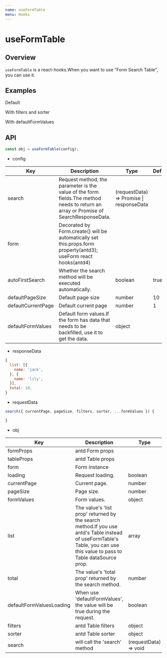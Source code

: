 ```yaml
---
name: useFormTable
menu: Hooks
---
```




# useFormTable


## Overview

`useFormTable` is a react-hooks.When you want to use "Form Search Table", you can use it.

## Examples

Default
<Example name="sunflower-antd-form-table/Example1" />

With filters and sorter
<Example name="sunflower-antd-form-table/Example2" />

With defaultFormValues
<Example name="sunflower-antd-form-table/Example3" />


## API

```jsx
const obj = useFormTable(config);
```

- config

<table>
  <thead>
    <tr>
      <th>Key</th>
      <th>Description</th>
      <th>Type</th>
      <th>Default</th>
    </tr>
  </thead>
  <tbody>
    <tr>
      <td>search</td>
      <td>Request method, the parameter is the value of the form fields.The method needs to return an array or Promise of SearchResponseData.</td>
      <td>(requestData) => Promise | responseData</td>
      <td></td>
    </tr>
    <tr>
      <td>form</td>
      <td>Decorated by Form.create() will be automatically set this.props.form property(antd3); useForm react hooks(antd4)</td>
      <td></td>
      <td></td>
    </tr>
    <tr>
      <td>autoFirstSearch</td>
      <td>Whether the search method will be executed automatically.</td>
      <td>boolean</td>
      <td>true</td>
    </tr>
    <tr>
      <td>defaultPageSize</td>
      <td>Default page size</td>
      <td>number</td>
      <td>10</td>
    </tr>
    <tr>
      <td>defaultCurrentPage</td>
      <td>Default current page</td>
      <td>number</td>
      <td>1</td>
    </tr>
    <tr>
      <td>defaultFormValues</td>
      <td>Default form values.If the form has data that needs to be backfilled, use it to get the data.</td>
      <td>object</td>
      <td dangerouslySetInnerHTML={{__html: '{}'}}></td>
    </tr>
  </tbody>
</table>

- responseData
```js
{
  list: [{
    name: 'jack',
  }, {
    name: 'lily',
  }],
  total: 10, 
}
```

- requestData
```js
search({ currentPage, pageSize, filters, sorter, ...formValues }) {

}
```




- obj

<table>
  <thead>
    <tr>
      <th>Key</th>
      <th>Description</th>
      <th>Type</th>
    </tr>
  </thead>
  <tbody>
    <tr>
      <td>formProps</td>
      <td>antd Form props</td>
      <td></td>
    </tr>
    <tr>
      <td>tableProps</td>
      <td>antd Table props</td>
      <td></td>
    </tr>
    <tr>
      <td>form</td>
      <td>Form instance</td>
      <td></td>
    </tr>
    <tr>
      <td>loading</td>
      <td>Request loading.</td>
      <td>boolean</td>
    </tr>
    <tr>
      <td>currentPage</td>
      <td>Current page.</td>
      <td>number</td>
    </tr>
    <tr>
      <td>pageSize</td>
      <td>Page size.</td>
      <td>number</td>
    </tr>
    <tr>
      <td>formValues</td>
      <td>Form values.</td>
      <td>object</td>
    </tr>
    <tr>
      <td>list</td>
      <td>The value's 'list prop' returned by the search method.If you use antd's Table instead of useFormTable's Table, you can use this value to pass to Table dataSource prop.</td>
      <td>array</td>
    </tr>
    <tr>
      <td>total</td>
      <td>The value's 'total prop' returned by the search method.</td>
      <td>number</td>
    </tr>
    <tr>
      <td>defaultFormValuesLoading</td>
      <td>When use 'defaultFormValues', the value will be true during the request.</td>
      <td>boolean</td>
    </tr>
    <tr>
      <td>filters</td>
      <td>antd Table filters</td>
      <td>object</td>
    </tr>
    <tr>
      <td>sorter</td>
      <td>antd Table sorter</td>
      <td>object</td>
    </tr>
    <tr>
      <td>search</td>
      <td>will call the 'search' method</td>
      <td>(requestData) => void</td>
    </tr>
  </tbody>
</table>
